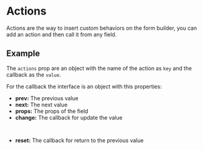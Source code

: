 

<Meta of={Stories} />

# Actions

Actions are the way to insert custom behaviors on the form builder, you can add
an action and then call it from any field.

## Example

<Canvas of={Stories.Example} sourceState="shown" />

The `actions` prop are an object with the name of the action as `key` and the
callback as the `value`.

For the callback the interface is an object with this properties:

- **prev:** The previous value
- **next:** The next value
- **props:** The props of the field
- **change:** The callback for update the value
  ```js
  (value: any) => void
  ```
- **reset:** The callback for return to the previous value
  ```js
  () => void
  ```
